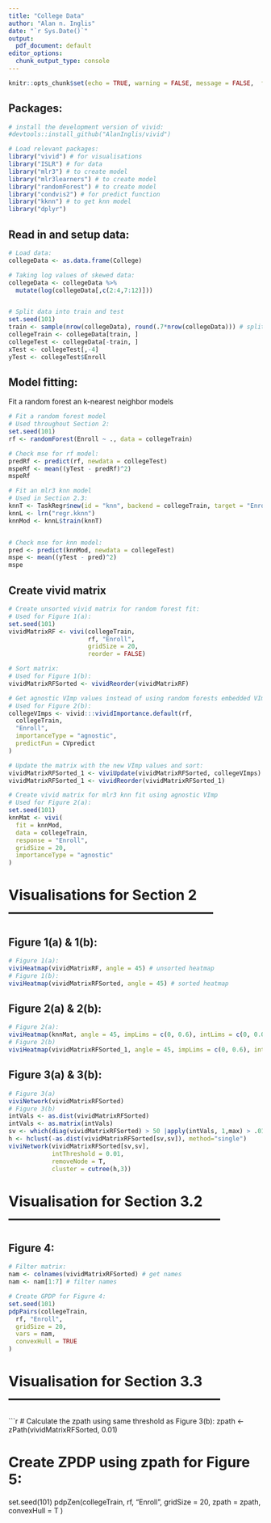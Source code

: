 ```yaml
---
title: "College Data"
author: "Alan n. Inglis"
date: "`r Sys.Date()`"
output:
  pdf_document: default
editor_options:
  chunk_output_type: console
---
```


```r
knitr::opts_chunk$set(echo = TRUE, warning = FALSE, message = FALSE,  fig.width = 7, fig.height = 7, fig.align = "center", fig.path = "collegeFigs/", fig.show='hold')
```


## Packages:

```r
# install the development version of vivid:
#devtools::install_github("AlanInglis/vivid")

# Load relevant packages:
library("vivid") # for visualisations
library("ISLR") # for data
library("mlr3") # to create model
library("mlr3learners") # to create model
library("randomForest") # to create model
library("condvis2") # for predict function
library("kknn") # to get knn model
library("dplyr")
```

## Read in and setup data:

```r
# Load data:
collegeData <- as.data.frame(College)

# Taking log values of skewed data:
collegeData <- collegeData %>%
  mutate(log(collegeData[,c(2:4,7:12)]))


# Split data into train and test
set.seed(101)
train <- sample(nrow(collegeData), round(.7*nrow(collegeData))) # split 70-30
collegeTrain <- collegeData[train, ]
collegeTest <- collegeData[-train, ]
xTest <- collegeTest[,-4]
yTest <- collegeTest$Enroll
```

## Model fitting:

Fit a random forest an k-nearest neighbor models
```r
# Fit a random forest model
# Used throughout Section 2:
set.seed(101)
rf <- randomForest(Enroll ~ ., data = collegeTrain)

# Check mse for rf model:
predRf <- predict(rf, newdata = collegeTest)
mspeRf <- mean((yTest - predRf)^2)
mspeRf

# Fit an mlr3 knn model
# Used in Section 2.3:
knnT <- TaskRegr$new(id = "knn", backend = collegeTrain, target = "Enroll")
knnL <- lrn("regr.kknn")
knnMod <- knnL$train(knnT)


# Check mse for knn model:
pred <- predict(knnMod, newdata = collegeTest)
mspe <- mean((yTest - pred)^2)
mspe
```


## Create vivid matrix 

```r
# Create unsorted vivid matrix for random forest fit:
# Used for Figure 1(a):
set.seed(101)
vividMatrixRF <- vivi(collegeTrain, 
                      rf, "Enroll",
                      gridSize = 20, 
                      reorder = FALSE)

# Sort matrix:
# Used for Figure 1(b):
vividMatrixRFSorted <- vividReorder(vividMatrixRF)

# Get agnostic VImp values instead of using random forests embedded VImps
# Used for Figure 2(b):
collegeVImps <- vivid:::vividImportance.default(rf,
  collegeTrain,
  "Enroll",
  importanceType = "agnostic",
  predictFun = CVpredict
)

# Update the matrix with the new VImp values and sort:
vividMatrixRFSorted_1 <- viviUpdate(vividMatrixRFSorted, collegeVImps)
vividMatrixRFSorted_1 <- vividReorder(vividMatrixRFSorted_1)

# Create vivid matrix for mlr3 knn fit using agnostic VImp
# Used for Figure 2(a):
set.seed(101)
knnMat <- vivi(
  fit = knnMod,
  data = collegeTrain,
  response = "Enroll",
  gridSize = 20,
  importanceType = "agnostic"
)
```



# Visualisations for Section 2 --------------------------------------------

## Figure 1(a) & 1(b):
```r
# Figure 1(a):
viviHeatmap(vividMatrixRF, angle = 45) # unsorted heatmap
# Figure 1(b):
viviHeatmap(vividMatrixRFSorted, angle = 45) # sorted heatmap
```

## Figure 2(a) & 2(b):
```r
# Figure 2(a):
viviHeatmap(knnMat, angle = 45, impLims = c(0, 0.6), intLims = c(0, 0.08)) # setting same VImp limits as Figure 2(b)
# Figure 2(b)
viviHeatmap(vividMatrixRFSorted_1, angle = 45, impLims = c(0, 0.6), intLims = c(0, 0.08)) # agnostic VImp measures
```

## Figure 3(a) & 3(b):
```r
# Figure 3(a)
viviNetwork(vividMatrixRFSorted)
# Figure 3(b)
intVals <- as.dist(vividMatrixRFSorted)
intVals <- as.matrix(intVals)
sv <- which(diag(vividMatrixRFSorted) > 50 |apply(intVals, 1,max) > .01)
h <- hclust(-as.dist(vividMatrixRFSorted[sv,sv]), method="single")
viviNetwork(vividMatrixRFSorted[sv,sv], 
            intThreshold = 0.01, 
            removeNode = T, 
            cluster = cutree(h,3))
```

# Visualisation for Section 3.2 ---------------------------------------------

## Figure 4:
```r
# Filter matrix:
nam <- colnames(vividMatrixRFSorted) # get names
nam <- nam[1:7] # filter names

# Create GPDP for Figure 4:
set.seed(101)
pdpPairs(collegeTrain,
  rf, "Enroll",
  gridSize = 20,
  vars = nam,
  convexHull = TRUE
)
```

# Visualisation for Section 3.3 ---------------------------------------------

```r
# Calculate the zpath using same threshold as Figure 3(b):
zpath <- zPath(vividMatrixRFSorted, 0.01)

# Create ZPDP using zpath for Figure 5:
set.seed(101)
pdpZen(collegeTrain,
  rf,
  "Enroll",
  gridSize = 20,
  zpath = zpath,
  convexHull = T
)

